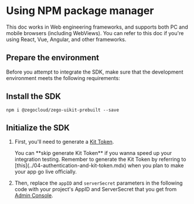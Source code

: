 
# Using NPM package manager

This doc works in Web engineering frameworks, and supports both PC and mobile browsers (including WebViews).
You can refer to this doc if you're using React, Vue, Angular, and other frameworks.

## Prepare the environment

Before you attempt to integrate the SDK, make sure that the development environment meets the following requirements:

<Content/>

## Install the SDK

```shell
npm i @zegocloud/zego-uikit-prebuilt --save
```


## Initialize the SDK


1. First, you'll need to generate a [Kit Token](../04-authentication-and-kit-token.mdx). 

    <Note title="Note">
    You can **skip generate Kit Token** if you wanna speed up your integration testing. Remember to generate the Kit Token by referring to [this](../04-authentication-and-kit-token.mdx) when you plan to make your app go live officially.
    </Note>

2. Then, replace the `appID` and `serverSecret` parameters in the following code with your project's AppID and ServerSecret that you get from [Admin Console](https://console.zegocloud.com/project). 